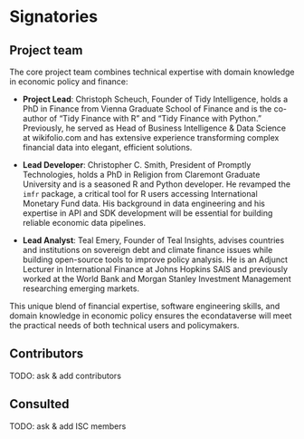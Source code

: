 # Signatories
<!-- 
This section provides the ISC with a view of the support received from the community for a proposal. Acceptance isn't predicated on popularity but community acceptance is important.  Willingness to accept outside input is also a good marker for project delivery. 

An optional section would be for R-Core signatories where changes to R are proposed.
-->

## Project team

<!-- 
Who are the people responsible for actually delivering the project if the proposal gets accepted and are already signed up and rearing to go?
-->

The core project team combines technical expertise with domain knowledge in economic policy and finance:

- **Project Lead**: Christoph Scheuch, Founder of Tidy Intelligence, holds a PhD in Finance from Vienna Graduate School of Finance and is the co-author of "Tidy Finance with R" and "Tidy Finance with Python." Previously, he served as Head of Business Intelligence & Data Science at wikifolio.com and has extensive experience transforming complex financial data into elegant, efficient solutions.

- **Lead Developer**: Christopher C. Smith, President of Promptly Technologies, holds a PhD in Religion from Claremont Graduate University and is a seasoned R and Python developer. He revamped the `imfr` package, a critical tool for R users accessing International Monetary Fund data. His background in data engineering and his expertise in API and SDK development will be essential for building reliable economic data pipelines.

- **Lead Analyst**: Teal Emery, Founder of Teal Insights, advises countries and institutions on sovereign debt and climate finance issues while building open-source tools to improve policy analysis. He is an Adjunct Lecturer in International Finance at Johns Hopkins SAIS and previously worked at the World Bank and Morgan Stanley Investment Management researching emerging markets.

This unique blend of financial expertise, software engineering skills, and domain knowledge in economic policy ensures the econdataverse will meet the practical needs of both technical users and policymakers.

## Contributors

<!-- 
Who are the people who have actively helped with this proposal but won't necessarily be on the core project team later?
-->

TODO: ask & add contributors

## Consulted

<!-- 
Who has been given the opportunity to provide feedback on the proposal? This should include any R Consortium & ISC members who the proposal has been discussed with.
-->

TODO: ask & add ISC members